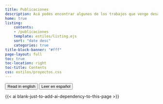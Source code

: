 ```yaml
---
title: Publicaciones
description: Acá podés encontrar algunos de los trabajos que vengo desarrollando. Muchos de ellos los comparto en eventos o en colaboración con otras personas y equipos
home: true
listing:
    contents: 
    - /publicaciones
    template: estilos/listing.ejs
    sort: "date desc"
    categories: true
title-block-banner: "#fff"
page-layout: full
toc: true 
toc-location: right
toc-title: Contents
css: estilos/proyectos.css
---
```


::: {.btn-group role="group" aria-label="About" .center}
<a href="publicaciones_en.html"> <button type="button" class="btn btn-primary me-md-2 btn-sm">Read in english</button></a> <a href="publicaciones.html"><button type="button" class="btn btn-primary me-md-2 btn-sm">Leer en español</button></a>
:::

::: {#publicaciones}
:::

{{< ai blank-just-to-add-ai-dependency-to-this-page >}}
